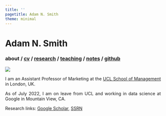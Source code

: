 ```yaml
---
title: ''
pagetitle: Adam N. Smith
theme: minimal
---
```


<div class="header">
<h1 class="item">Adam N. Smith</h1>
<h3 class="item">
about /
<a href=files/smith-cv.pdf target="_blank">cv</a> /
[research](research.html) /
[teaching](teaching.html) /
[notes](notes.html) /
<a href="https://github.com/adam-n-smith" target="_blank">github</a>
</h3>
</div>

<img src="files/adam-smith.jpeg" class="center">

<div style="text-align:justify">

I am an Assistant Professor of Marketing at the [UCL School of Management](https://www.mgmt.ucl.ac.uk) in London, UK. 

As of July 2022, I am on leave from UCL and working in data science at Google in Mountain View, CA.

<!-- My research lies at the intersection of Marketing, Economics, and Statistics. I develop micro-econometric methods that can be used to inform decisions in the areas of retail pricing, market definition, and target marketing. My current research projects focus on estimating large-scale demand models, designing and evaluating personalized pricing policies, and measuring the value of customer data and flexible predictive models. -->

Research links: 
<a href="https://scholar.google.com/citations?hl=en&user=V48pzb0AAAAJ" target="_blank">Google Scholar</a>, 
<a href="https://papers.ssrn.com/sol3/cf_dev/AbsByAuth.cfm?per_id=2615768" target="_blank">SSRN</a>

</div>

